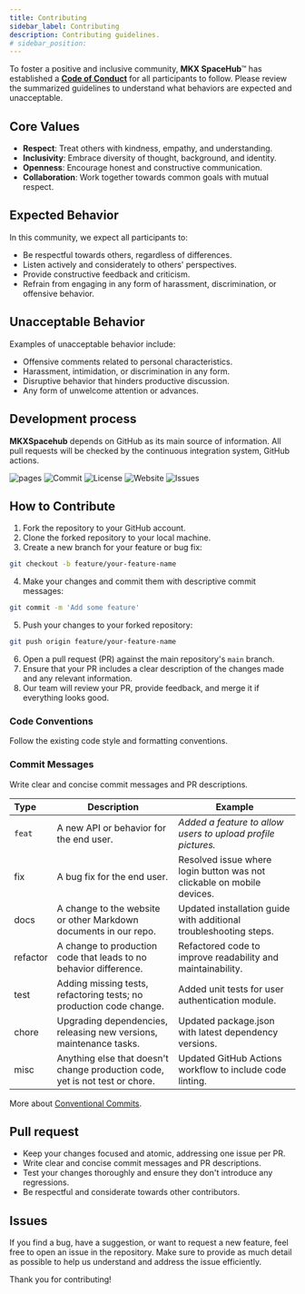 ```yaml
---
title: Contributing
sidebar_label: Contributing
description: Contributing guidelines.
# sidebar_position:
---
```



<!-- **MKX SpaceHub** is an open-source documentation project built with [Docusaurus](https://docusaurus.io) that aims to establish an intuitive Knowledge Base Portal with well-organized information, ensuring universal accessibility and usefulness. More about [Open Source](https://opensource.guide/).


-->

<!--
## Code of Conduct

<details>
<summary>View</summary>

<CodeConduct/>

</details>

## Help us improve

We appreciate your effort in helping us improve. Prior to submitting your issues, run the following command to ensure all cache has been cleared:

```bash npm2yarn
npm run clear
```

Additionaly, consider the following:

* Is it clear that there is indeed an issue?

* Do you have a basic understanding of where things might be going wrong?

* Is it possible that the problem could be due to something you did?




File it [here](https://github.com/mkeithX/mkeithx.github.io/issues). -->


To foster a positive and inclusive community, **MKX SpaceHub**™ has established a [**Code of Conduct**](https://kitiplex.github.io/community/code-of-conduct) for all participants to follow. Please review the summarized guidelines to understand what behaviors are expected and unacceptable.

## Core Values

- **Respect**: Treat others with kindness, empathy, and understanding.
- **Inclusivity**: Embrace diversity of thought, background, and identity.
- **Openness**: Encourage honest and constructive communication.
- **Collaboration**: Work together towards common goals with mutual respect.


## Expected Behavior

In this community, we expect all participants to:

- Be respectful towards others, regardless of differences.
- Listen actively and considerately to others' perspectives.
- Provide constructive feedback and criticism.
- Refrain from engaging in any form of harassment, discrimination, or offensive behavior.

## Unacceptable Behavior

Examples of unacceptable behavior include:

- Offensive comments related to personal characteristics.
- Harassment, intimidation, or discrimination in any form.
- Disruptive behavior that hinders productive discussion.
- Any form of unwelcome attention or advances.

## Development process

**MKXSpacehub** depends on GitHub as its main source of information. All pull requests will be checked by the continuous integration system, GitHub actions.

<!-- [![GitHub Pages](https://github.com/mkeithX/mkeithx.github.io/actions/workflows/deploy.yml/badge.svg)](https://github.com/mkeithX/mkeithx.github.io/actions/workflows/deploy.yml)
[![CodeQL](https://github.com/mkeithX/mkeithx.github.io/actions/workflows/codeql.yml/badge.svg)](https://github.com/mkeithX/mkeithx.github.io/actions/workflows/codeql.yml)  -->
![pages](https://img.shields.io/github/actions/workflow/status/mkeithx/mkeithx.github.io/deploy.yml?label=Build&color=%236E9F18
)
![Commit](https://img.shields.io/github/commit-activity/w/mkeithX/mkeithx.github.io
)
![License](https://img.shields.io/github/license/mkeithx/mkeithx.github.io?logo=MIT&label=License&color=orange
)
![Website](https://img.shields.io/website?url=https%3A%2F%2Fmkeithx.github.io%2F&up_message=UP&up_color=%236E9F18&down_message=DOWN&down_color=%23EB1F1F&label=Website)
![Issues](https://img.shields.io/github/issues/mkeithx/mkeithx.github.io
)

## How to Contribute

1. Fork the repository to your GitHub account.
2. Clone the forked repository to your local machine.
3. Create a new branch for your feature or bug fix:

```bash
git checkout -b feature/your-feature-name
```

4. Make your changes and commit them with descriptive commit messages:

```bash
git commit -m 'Add some feature'
```

5. Push your changes to your forked repository:

```bash
git push origin feature/your-feature-name
```

6. Open a pull request (PR) against the main repository's `main` branch.
7. Ensure that your PR includes a clear description of the changes made and any relevant information.
8. Our team will review your PR, provide feedback, and merge it if everything looks good.


### Code Conventions

Follow the existing code style and formatting conventions.

### Commit Messages

Write clear and concise commit messages and PR descriptions.

| Type     | Description                                                                  | Example                                                                |
| :-------- | ---------------------------------------------------------------------------- | ---------------------------------------------------------------------- |
| `feat`     | A new API or behavior for the end user.                                      | _Added a feature to allow users to upload profile pictures._             |
| fix      | A bug fix for the end user.                                                  | Resolved issue where login button was not clickable on mobile devices. |
| docs     | A change to the website or other Markdown documents in our repo.             | Updated installation guide with additional troubleshooting steps.      |
| refactor | A change to production code that leads to no behavior difference.            | Refactored code to improve readability and maintainability.            |
| test     | Adding missing tests, refactoring tests; no production code change.          | Added unit tests for user authentication module.                       |
| chore    | Upgrading dependencies, releasing new versions, maintenance tasks.           | Updated package.json with latest dependency versions.                  |
| misc     | Anything else that doesn't change production code, yet is not test or chore. | Updated GitHub Actions workflow to include code linting.               |



More about [Conventional Commits](https://www.conventionalcommits.org/en/v1.0.0/#examples).

## Pull request

- Keep your changes focused and atomic, addressing one issue per PR.
- Write clear and concise commit messages and PR descriptions.
- Test your changes thoroughly and ensure they don't introduce any regressions.
- Be respectful and considerate towards other contributors.

## Issues

If you find a bug, have a suggestion, or want to request a new feature, feel free to open an issue in the repository. Make sure to provide as much detail as possible to help us understand and address the issue efficiently.

<!-- If you encounter bugs or have ideas for new features, please open an issue with a clear description and, if applicable, steps to reproduce the problem -->

<!-- ## Feedback

We welcome feedback on how we can improve our guidelines or the contribution process itself. If you have any suggestions, please let us know by opening an issue or reaching out to us directly. -->

Thank you for contributing!
